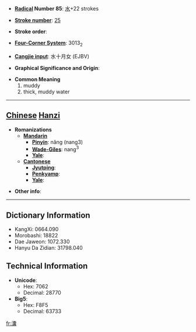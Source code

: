 * '''[[Wiktionary:Chinese radical index| Radical]] Number 85''': [[Wiktionary:Chinese radical index 水|水]]+22 strokes

* '''[[Wiktionary:Chinese total strokes index|Stroke number]]''': [[Wiktionary:Chinese total strokes index 25|25]]

* '''Stroke order''': 

* '''[[Wiktionary:Chinese four corner index|Four-Corner System]]''': 3013<sub>2</sub>

* '''[[Wiktionary:Chinese Cangjie index|Cangjie input]]''': 水十月女 (EJBV)

* '''Graphical Significance and Origin''': 

* '''Common Meaning'''
*#muddy
*# thick, muddy water


----

== [[Chinese]] [[Hanzi]] ==

* '''Romanizations'''
** '''[[Mandarin]]'''
*** '''[[Pinyin]]''': nǎng (nang3)
*** '''[[Wade-Giles]]''': nang<sup>3</sup>
*** '''[[Yale]]''': 
** '''[[Cantonese]]'''
*** '''[[Jyutping]]''':
*** '''[[Penkyamp]]''': 
*** '''[[Yale]]''': 

* '''Other info''': 

----

== Dictionary Information ==

* KangXi: 0664.090
* Morobashi: 18822
* Dae Jaweon: 1072.330
* Hanyu Da Zidian: 31798.040

== Technical Information ==

* '''Unicode''':
** Hex: 7062
** Decimal: 28770
* '''Big5''':
** Hex: F8F5
** Decimal: 63733

[[fr:灢]]